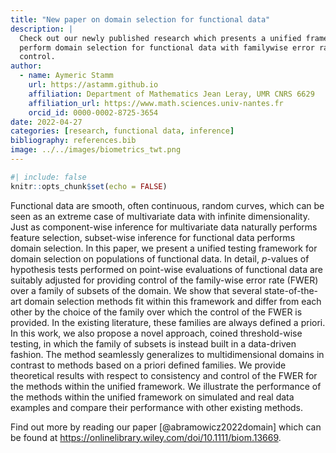 ```yaml
---
title: "New paper on domain selection for functional data"
description: |
  Check out our newly published research which presents a unified framework to 
  perform domain selection for functional data with familywise error rate 
  control.
author:
  - name: Aymeric Stamm
    url: https://astamm.github.io
    affiliation: Department of Mathematics Jean Leray, UMR CNRS 6629
    affiliation_url: https://www.math.sciences.univ-nantes.fr
    orcid_id: 0000-0002-8725-3654
date: 2022-04-27
categories: [research, functional data, inference]
bibliography: references.bib
image: ../../images/biometrics_twt.png
---
```


```r
#| include: false
knitr::opts_chunk$set(echo = FALSE)
```

Functional data are smooth, often continuous, random curves, which can be seen
as an extreme case of multivariate data with infinite dimensionality. Just as
component-wise inference for multivariate data naturally performs feature
selection, subset-wise inference for functional data performs domain selection.
In this paper, we present a unified testing framework for domain selection on
populations of functional data. In detail, $p$-values of hypothesis tests
performed on point-wise evaluations of functional data are suitably adjusted for
providing control of the family-wise error rate (FWER) over a family of subsets
of the domain. We show that several state-of-the-art domain selection methods
fit within this framework and differ from each other by the choice of the family
over which the control of the FWER is provided. In the existing literature,
these families are always defined a priori. In this work, we also propose a
novel approach, coined threshold-wise testing, in which the family of subsets is
instead built in a data-driven fashion. The method seamlessly generalizes to
multidimensional domains in contrast to methods based on a priori defined
families. We provide theoretical results with respect to consistency and control
of the FWER for the methods within the unified framework. We illustrate the
performance of the methods within the unified framework on simulated and real
data examples and compare their performance with other existing methods.

Find out more by reading our paper [@abramowicz2022domain] which can be found at <https://onlinelibrary.wiley.com/doi/10.1111/biom.13669>.
